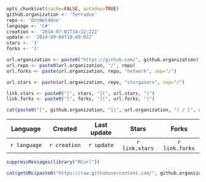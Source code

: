 ```r
opts_chunk$set(cache=FALSE, autodep=TRUE)
github.organization <- 'Terradue'
repo <- 'DotNet4One'
language <- 'C#'
creation <- '2014-07-01T14:32:22Z'
update <- '2014-09-04T10:49:07Z'
stars <- '3'
forks <- '1'
```
```r
url.organization <- paste0("https://github.com/", github.organization)
url.repo <- paste0(url.organization, "/", repo)
url.forks <- paste(url.organization, repo, "network", sep="/")

url.stars <- paste(url.organization, repo, "stargazers", sep="/")

link.stars <- paste0("[", stars, "](", url.stars, ")")
link.forks <- paste0("[", forks, "](", url.forks, ")")

cat(paste0("[", github.organization, "](", url.organization, ") / [", repo, "](", url.repo, ")")) 
```

|    Language   | Created       | Last update | Stars          | Forks          | 
|:-------------:|:-------------:|:-----------:|:--------------:|:--------------:|
| `r language`  | `r creation`  | `r update`  | `r link.stars` | `r link.forks` |


```r
suppressMessages(library("RCurl"))

cat(getURL(paste0("https://raw.githubusercontent.com/", github.organization, "/", repo, "/master/README.md")))
```

